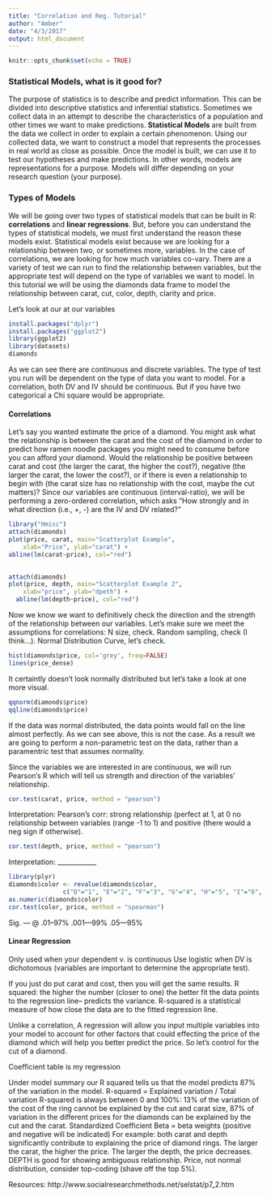 ```yaml
---
title: "Correlation and Reg. Tutorial"
author: "Amber"
date: "4/3/2017"
output: html_document
---
```


```r
knitr::opts_chunk$set(echo = TRUE)
```

### Statistical Models, what is it good for?

The purpose of statistics is to describe and predict information. This can be divided into descriptive statistics and inferential statistics. Sometimes we collect data in an attempt to describe the characteristics of a population and other times we want to make predictions. 
__Statistical Models__ are built from the data we collect in order to explain a certain phenomenon. Using our collected data, we want to construct a model that represents the processes in real world as close as possible. Once the model is built, we can use it to test our hypotheses and make predictions. In other words, models are representations for a purpose. Models will differ depending on your research question (your purpose).

### Types of Models
We will be going over two types of statistical models that can be built in R: __correlations__ and __linear regressions__.
But, before you can understand the types of statistical models, we must first understand the reason these models exist. Statistical models exist because we are looking for a relationship between two, or sometimes more, variables.
In the case of correlations, we are looking for how much variables co-vary. There are a variety of test we can run to find the relationship between variables, but the appropriate test will depend on the type of variables we want to model. In this tutorial we will be using the diamonds data frame to model the relationship between carat, cut, color, depth, clarity and price. 

Let's look at our at our variables

```r
install.packages("dplyr")
install.packages("ggplot2")
library(ggplot2)
library(datasets)
diamonds 
```
As we can see there are continuous and discrete variables. The type of test you run will be dependent on the type of data you want to model. For a correlation, both DV and IV should be continuous. But if you have two categorical a Chi square would be appropriate. 

#### Correlations
Let's say you wanted estimate the price of a diamond. You might ask what the relationship is between the carat and the cost of the diamond in order to predict how ramen noodle packages you might need to consume before you can afford your diamond. Would the relationship be positive between carat and cost (the larger the carat, the higher the cost?), negative (the larger the carat, the lower the cost?), or if there is even a relationship to begin with (the carat size has no relationship with the cost, maybe the cut matters)?
Since our variables are continuous (interval-ratio), we will be performing a zero-ordered correlation, which asks "How strongly and in what direction (i.e., +, -) are the IV and DV related?" 

```r
library("Hmisc")
attach(diamonds)
plot(price, carat, main="Scatterplot Example", 
  	xlab="Price", ylab="carat") +
abline(lm(carat~price), col="red")
  
```

```r
attach(diamonds)
plot(price, depth, main="Scatterplot Example 2", 
  	xlab="price", ylab="dpeth") +
  abline(lm(depth~price), col="red")
```
Now we know we want to definitively check the direction and the strength of the relationship between our variables.
Let's make sure we meet the assumptions for correlations:
N size, check.
Random sampling, check (I think...).
Normal Distribution Curve, let's check. 

```r
hist(diamonds$price, col='grey', freq=FALSE)
lines(price_dense)
```
It certaintly doesn't look normally distributed but let's take a look at one more visual.
```r
qqnorm(diamonds$price)
qqline(diamonds$price)

```
If the data was normal distributed, the data points would fall on the line almost perfectly. As we can see above, this is not the case. 
As a result we are going to perform a non-parametric test on the data, rather than a paramentric test that assumes normality. 

Since the variables we are interested in are continuous, we will run Pearson's R which will tell us strength and direction of the variables' relationship. 


```r
cor.test(carat, price, method = "pearson")
```
Interpretation:
Pearson’s corr: strong relationship (perfect at 1, at 0 no relationship between variables (range -1 to 1) and positive (there would a neg sign if otherwise).  

```r
cor.test(depth, price, method = "pearson")
```
Interpretation: 
____________

```r
library(plyr)
diamonds$color <- revalue(diamonds$color,
               c("D"="1", "E"="2", "F"="3", "G"="4", "H"="5", "I"="6", "J"="7"))
as.numeric(diamonds$color)
cor.test(color, price, method = "spearman")
```
Sig. ---  @ .01--97%
	.001---99%
	.05---95% 

#### Linear Regression
Only used when your dependent v. is continuous
Use logistic when DV is dichotomous 
(variables are important to determine the appropriate test). 

If you just do put carat and cost, then you will get the same results.
R squared: the higher the number (closer to one) the better fit the data points to the regression line-- predicts the variance.
R-squared is a statistical measure of how close the data are to the fitted regression line. 

Unlike a correlation, A regression will allow you input multiple variables into your model to account for other factors that could effecting the price of the diamond which will help you better predict the price. So let’s control for the cut of a diamond.

Coefficient table is my regression   

Under model summary our R squared tells us that the model predicts 87% of the variation in the model. 
R-squared = Explained variation / Total variation
R-squared is always between 0 and 100%:
13% of the variation of the cost of the ring cannot be explained by the cut and carat size, 87% of variation in the different prices for the diamonds can be explained by the cut and the carat.
Standardized Coefficient Beta = beta weights (positive and negative will be indicated) For example: both carat and depth significantly contribute to explaining the price of diamond rings. The larger the carat, the higher the price. The larger the depth, the price decreases. 
DEPTH is good for showing ambiguous relationship. 
Price, not normal distribution, consider top-coding (shave off the top 5%). 




Resources: http://www.socialresearchmethods.net/selstat/p7_2.htm


